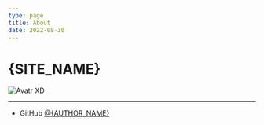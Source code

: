 ```yaml
---
type: page
title: About
date: 2022-08-30
---
```



# {SITE_NAME}

<Image
  src="/images/avatr.jpg"
  alt="Avatr"
  width={200}
  height={200}
  priority
  className="next-image"
/>
XD

---

- GitHub [@{AUTHOR_NAME}](https://github.com/MUedsa)
